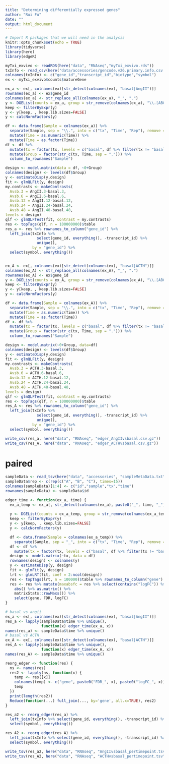 ```yaml
---
title: "Determining differentially expressed genes"
author: "Rui Fu"
date: ""
output: html_document
---
```


```r
# Import R packages that we will need in the analysis
knitr::opts_chunk$set(echo = TRUE)
library(tidyverse)
library(here)
library(edgeR)
```

```r
myTxi_exvivo <- readRDS(here("data", "RNAseq","myTxi_exvivo.rds"))
txInfo <- read_csv(here("data/accessories/gencode.v26.primary.info.csv.zip"), col_names = F)
colnames(txInfo) <- c("gene_id","transcript_id","biotype","symbol")
ex <- myTxi_exvivo$counts$matureGene
```

```r
ex_a <- ex[, colnames(ex)[str_detect(colnames(ex), "basal|AngII")]]
rownames(ex_a) <- ex$gene_id
colnames(ex_a) <- str_replace_all(colnames(ex_a), "_", ".")
y <- DGEList(counts = ex_a, group = str_remove(colnames(ex_a), "\\.[ABC]$"))
keep <- filterByExpr(y)
y <- y[keep, , keep.lib.sizes=FALSE]
y <- calcNormFactors(y)

df <- data.frame(Sample = colnames(ex_a)) %>%
  separate(Sample, sep = "\\.", into = c("tx", "Time", "Rep"), remove = FALSE) %>% 
  mutate(Time = as.numeric(Time)) %>% 
  mutate(Time = as.factor(Time))
df <- df %>% 
  mutate(tx = factor(tx, levels = c("basal", df %>% filter(tx != "basal") %>% pull(tx) %>% unique()))) %>% 
  mutate(Group = factor(str_c(tx, Time, sep = "."))) %>% 
  column_to_rownames("Sample")

design <- model.matrix(data = df, ~0+Group)
colnames(design) <- levels(df$Group)
y <- estimateDisp(y,design)
fit <- glmQLFit(y, design)
my.contrasts <- makeContrasts(
  Avsb.3 = AngII.3-basal.3,
  Avsb.6 = AngII.6-basal.6,
  Avsb.12 = AngII.12-basal.12,
  Avsb.24 = AngII.24-basal.24,
  Avsb.48 = AngII.48-basal.48,
levels = design)
qlf <- glmQLFTest(fit, contrast = my.contrasts)
res <- topTags(qlf, n = 100000000)$table
res_a <- res %>% rownames_to_column("gene_id") %>%
  left_join(txInfo %>% 
              select(gene_id, everything(), -transcript_id) %>%
              unique(), 
            by = "gene_id") %>%  
  select(symbol, everything())


ex_A <- ex[, colnames(ex)[str_detect(colnames(ex), "basal|ACTH")]]
colnames(ex_A) <- str_replace_all(colnames(ex_A), "_", ".")
rownames(ex_A) <- ex$gene_id
y <- DGEList(counts = ex_A, group = str_remove(colnames(ex_A), "\\.[ABC]$"))
keep <- filterByExpr(y)
y <- y[keep, , keep.lib.sizes=FALSE]
y <- calcNormFactors(y)

df <- data.frame(Sample = colnames(ex_A)) %>%
  separate(Sample, sep = "\\.", into = c("tx", "Time", "Rep"), remove = FALSE) %>% 
  mutate(Time = as.numeric(Time)) %>% 
  mutate(Time = as.factor(Time))
df <- df %>% 
  mutate(tx = factor(tx, levels = c("basal", df %>% filter(tx != "basal") %>% pull(tx) %>% unique()))) %>% 
  mutate(Group = factor(str_c(tx, Time, sep = "."))) %>% 
  column_to_rownames("Sample")

design <- model.matrix(~0+Group, data=df)
colnames(design) <- levels(df$Group)
y <- estimateDisp(y,design)
fit <- glmQLFit(y, design)
my.contrasts <- makeContrasts(
  Avsb.3 = ACTH.3-basal.3,
  Avsb.6 = ACTH.6-basal.6,
  Avsb.12 = ACTH.12-basal.12,
  Avsb.24 = ACTH.24-basal.24,
  Avsb.48 = ACTH.48-basal.48,
levels = design)
qlf <- glmQLFTest(fit, contrast = my.contrasts)
res <- topTags(qlf, n = 100000000)$table
res_A <- res %>% rownames_to_column("gene_id") %>%
  left_join(txInfo %>% 
              select(gene_id, everything(), -transcript_id) %>%
              unique(), 
            by = "gene_id") %>%  
  select(symbol, everything())

write_csv(res_a, here("data", "RNAseq", "edger_AngIIvsbasal.csv.gz"))
write_csv(res_A, here("data", "RNAseq", "edger_ACTHvsbasal.csv.gz"))
```

# paired

```r
sampleData <- read_tsv(here("data", "accessories", "sampleMetaData.txt")) %>% filter(Project == "Rainey") %>% select(SampleID, Treatment2, Treatment1,	Time_hr)
sampleData$rep <- c(rep(c("A", "B", "C"), times=15))
colnames(sampleData)[1:4] <- c("id","sample","tx","time")
rownames(sampleData) <- sampleData$id

edger_time <- function(ex_a, time) {
  ex_a_temp <- ex_a[, str_detect(colnames(ex_a), paste0("_", time, "_"))]
  
  y <- DGEList(counts = ex_a_temp, group = str_remove(colnames(ex_a_temp), "_[ABC]$"))
  keep <- filterByExpr(y)
  y <- y[keep, , keep.lib.sizes=FALSE]
  y <- calcNormFactors(y)

  df <- data.frame(Sample = colnames(ex_a_temp)) %>%
    separate(Sample, sep = "_", into = c("tx", "Time", "Rep"), remove = FALSE)
  df <- df %>% 
    mutate(tx = factor(tx, levels = c("basal", df %>% filter(tx != "basal") %>% pull(tx) %>% unique())))
  design <- model.matrix(~tx, data = df)
  rownames(design) <- colnames(y)
  y <- estimateDisp(y, design)
  fit <- glmFit(y, design)
  lrt <- glmLRT(fit, coef = 2:ncol(design))
  res <- topTags(lrt, n = 100000)$table %>% rownames_to_column("gene")
  res <- res %>% mutate(maxabsfc = res %>% select(contains("logFC")) %>%
    abs() %>% as.matrix() %>%
    matrixStats::rowMaxs()) %>% 
    select(gene, FDR, logFC)
}

# basal vs angii
ex_a <- ex[, colnames(ex)[str_detect(colnames(ex), "basal|AngII")]]
res_a <- lapply(sampleData$time %>% unique(),
                function(x) edger_time(ex_a, x))
names(res_a) <- sampleData$time %>% unique()
# basal vs ACTH
ex_A <- ex[, colnames(ex)[str_detect(colnames(ex), "basal|ACTH")]]
res_A <- lapply(sampleData$time %>% unique(),
                function(x) edger_time(ex_A, x))
names(res_A) <- sampleData$time %>% unique()

reorg_edger <- function(res) {
  ns <- names(res)
  res2 <- lapply(ns, function(x) {
    temp <- res[[x]]
    colnames(temp) <- c("gene", paste0("FDR_", x), paste0("logFC_", x))
    temp
  })
  print(length(res2))
  Reduce(function(...) full_join(..., by='gene', all.x=TRUE), res2)
}

res_a2 <- reorg_edger(res_a) %>%
  left_join(txInfo %>% select(gene_id, everything(), -transcript_id) %>% unique(), by = c("gene" = "gene_id")) %>%  
  select(symbol, everything())

res_A2 <- reorg_edger(res_A) %>%
  left_join(txInfo %>% select(gene_id, everything(), -transcript_id) %>% unique(), by = c("gene" = "gene_id")) %>%  
  select(symbol, everything())

write_tsv(res_a2, here("data", "RNAseq", "AngIIvsbasal_pertimepoint.tsv"))
write_tsv(res_A2, here("data", "RNAseq", "ACTHvsbasal_pertimepoint.tsv"))
```